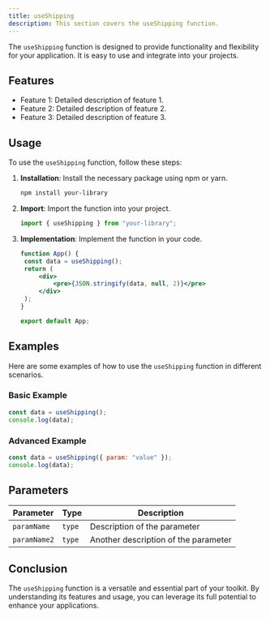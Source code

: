 ```yaml
---
title: useShipping
description: This section covers the useShipping function.
---
```


The `useShipping` function is designed to provide functionality and flexibility for your application. It is easy to use and integrate into your projects.

## Features

- Feature 1: Detailed description of feature 1.
- Feature 2: Detailed description of feature 2.
- Feature 3: Detailed description of feature 3.

## Usage

To use the `useShipping` function, follow these steps:

1. **Installation**: Install the necessary package using npm or yarn.
   ```bash
   npm install your-library
   ```
2. **Import**: Import the function into your project.
   ```jsx
   import { useShipping } from "your-library";
   ```
3. **Implementation**: Implement the function in your code.

   ```jsx
   function App() {
   	const data = useShipping();
   	return (
   		<div>
   			<pre>{JSON.stringify(data, null, 2)}</pre>
   		</div>
   	);
   }

   export default App;
   ```

## Examples

Here are some examples of how to use the `useShipping` function in different scenarios.

### Basic Example

```jsx
const data = useShipping();
console.log(data);
```

### Advanced Example

```jsx
const data = useShipping({ param: "value" });
console.log(data);
```

## Parameters

| Parameter    | Type   | Description                          |
| ------------ | ------ | ------------------------------------ |
| `paramName`  | `type` | Description of the parameter         |
| `paramName2` | `type` | Another description of the parameter |

## Conclusion

The `useShipping` function is a versatile and essential part of your toolkit. By understanding its features and usage, you can leverage its full potential to enhance your applications.
